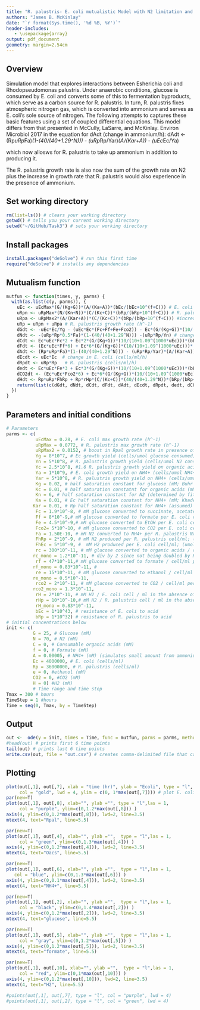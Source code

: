 ```yaml
---
title: "R. palustris- E. coli mutualistic Model with N2 limitation and competition between species for excreted ammonium"
authors: "James B. McKinlay"
date: "`r format(Sys.time(), '%d %B, %Y')`"
header-includes:
   - \usepackage{array}
output: pdf_document
geometry: margin=2.54cm
---
```


## Overview
Simulation model that explores interactions between Esherichia coli and Rhodopseudomonas palustris. Under anaerobic conditions, glucose is consumed by E. coli and converts some of this to fermentation byproducts, which serve as a carbon source for R. palustris. In turn, R. palustris fixes atmospheric nitrogen gas, which is converted into ammonium and serves as E. coli's sole source of nitrogen. The following attempts to captures these basic features using a set of coupled differential equations.
This model differs from that presented in McCully, LaSarre, and McKinlay. Environ Microbiol 2017 in the equation for dAdt (change in ammonium/h):
dAdt <- (Rp*uRp*Fa)*(1-(40/(40+1.29^N))) - (uRp*Rp/Yar)*(A/(Kar+A)) - (uEc*Ec/Ya)

which now allosws for R. palustris to take up ammonium in addition to producing it.

The R. palustris growth rate is also now the sum of the growth rate on N2 plus the increase in growth rate that R. palustris would also experience in the presence of ammonium.


## Set working directory
```r
rm(list=ls()) # clears your working directory
getwd() # tells you your current working directory
setwd("~/GitHub/Task3") # sets your working directory
```

## Install packages
```r
install.packages("deSolve") # run this first time
require("deSolve") # installs any dependencies
```

## Mutualism function
```r
mutfun <- function(times, y, parms) {
  with(as.list(c(y, parms)), { 
    uEc <- uEcMax*(G/(Kg+G))*(A/(Ka+A))*(bEc/(bEc+10^(f+C))) # E. coli growth rate (h^-1)
    uRpn <- uRpMax*(N/(Kn+N))*(C/(Kc+C))*(bRp/(bRp+10^(f+C))) # R. palustris growth rate dependent on N2 conc
    uRpa <- uRpMax2*(A/(Kar+A))*(C/(Kc+C))*(bRp/(bRp+10^(f+C))) #increase in R. palustris growth rate based on the NH4+ conc
    uRp = uRpn + uRpa # R. palustris growth rate (h^-1)
    dGdt <- -uEc*Ec/Yg - (uEc*Ec*(Fc+Ff+Fe+Fco2)) - Ec*(G/(Kg+G))*(10/(10+1.09^(1000*uEc)))*(bEc/(bEc+10^(f+C)))*((100/(100+6^C))*(rc+rf+re+rco2)+rc_mono+rf_mono+re_mono+rco2_mono) # change in glucose (mM/h); 
    dNdt <- -(uRp*Rp*0.5*Fa)*(1-(40/(40+1.29^N))) -(uRp*Rp/Yn) # change in N2 (mM N2/h; 0.5 accounts for half an N2 consumed for every NH4+ made)
    dCdt <- Ec*uEc*Fc*2 + Ec*2*(G/(Kg+G))*(10/(10+1.09^(1000*uEc)))*(bEc/(bEc+10^(f+C)))*(rc*(100/(100+6^C))+rc_mono) - (uRp*Rp/Yc) - 0.25*Rp*uRp*FhRp - 0.25*Rp*rHp*(C/(Kc+C))*(40/(40+1.29^N))*(bRp/(bRp+10^(f+C))) # change in organic acids except formate (mM/h); 0.25 takes into account both electrons sent to H2 and accomanying carbon to CO2
    dFdt <- (Ec*uEc*Ff*6) + Ec*6*(G/(Kg+G))*(10/(10+1.09^(1000*uEc)))*(bEc/(bEc+10^(f+C)))*(rf*(100/(100+6^C)) + rf_mono) # change in formate (mM/h) # feedback term is set to ^C instead of ^(C+f), otherwise is cuts off formate production even when C is fully consumed, which is not observed in coculture
    dAdt <- (Rp*uRp*Fa)*(1-(40/(40+1.29^N))) - (uRp*Rp/Yar)*(A/(Kar+A)) - (uEc*Ec/Ya) # change in NH4+ (mM/h) 
    dEcdt <- uEc*Ec  # change in E. coli (cells/ml/h)
    dRpdt <- uRp*Rp   # R. palustris (cells/ml/h)
    dedt <- Ec*uEc*Fe*3 + Ec*3*(G/(Kg+G))*(10/(10+1.09^(1000*uEc)))*(bEc/(bEc+10^(f+C)))*(re*(100/(100+6^C))+re_mono) # change in ethanol (mM/h)
    dCO2dt <- (Ec*uEc*Fco2*6) + Ec*6*(G/(Kg+G))*(10/(10+1.09^(1000*uEc)))*(bEc/(bEc+10^(f+C)))*(rco2*(100/(100+6^C))+rco2_mono) + Rp*uRp*FhRp*0.5 + Rp*rHp*(C/(Kc+C))*(40/(40+1.29^N))*(bRp/(bRp+10^(f+C)))*0.5 #change in CO2 (mM/h; concentration assumes all CO2 is dissolved)  ; 0.5 CO2 made per H2 based on Rpal resting cell values from McKinlay et al. 2014 JBC
    dHdt <- Rp*uRp*FhRp + Rp*rHp*(C/(Kc+C))*(40/(40+1.29^N))*(bRp/(bRp+10^(f+C)))+ Ec*uEc*FhEc + Ec*(G/(Kg+G))*(10/(10+1.09^(1000*uEc)))*(bEc/(bEc+10^(f+C)))*(rH*(100/(100+6^C))+rH_mono) #change in H2 (mM/h; concentration assumes all H2 is dissolved) 
    return(list(c(dGdt, dNdt, dCdt, dFdt, dAdt, dEcdt, dRpdt, dedt, dCO2dt, dHdt))) 
  })
}
```

## Parameters and initial conditions
```r
# Parameters
parms <- c(
           uEcMax = 0.28, # E. coli max growth rate (h^-1)
           uRpMax = 0.0772, # R. palustris max growth rate (h^-1)
           uRpMax2 = 0.0152, # boost in Rpal growth rate in presence of NH4+
           Yg = 8*10^7, # Ec growth yield (cells/umol glucose consumed)
           Yn = 5*10^8, # R. palustris growth yield (cells/umol N2 consumed; concentration assumes all N2 is dissolved)
           Yc = 2.5*10^8, #1.6 R. palustris growth yield on organic acids (cells/umol Oacs consumed) 
           Ya = 1*10^9, # E. coli growth yield on NH4+ (cells/umol NH4+ consumed)
           Yar = 5*10^8, # R. palustris growth yield on NH4+ (cells/umol NH4+ consumed) 
           Kg = 0.02, # half saturation constant for glucose (mM; Buhr et al 1992 J Biol Chem 267:3847-51)
           Kc = 0.01, # half saturation constatnt for organic acids (mM; assumed)
           Kn = 6, # half saturation constant for N2 (determined by fitting a MM curve against growth rates determined at different N2 concentrations; see supplementary materials for McCully, LaSarre, and McKinlay, Env Microbiol )
           Ka = 0.01, # Ec half saturation constant for NH4+ (mM; Khademi et al. 2004 Science 305:1587-1594)
          Kar = 0.01, # Rp half saturation constant for NH4+ (assumed)
           Fc = 1.9*10^-8, # mM glucose converted to succinate, acetate, and lactate per E. coli cell/ml (umol/cell)
           Ff = 8*10^-9,# mM glucose converted to formate per E. coli cell/ml (umol/cell) 
           Fe = 4.5*10^-9,# mM glucose converted to EtOH per E. coli cell/ml (umol/cell) 
           Fco2= 5*10^-10, # mM glucose converted to CO2 per E. coli cell/ml (umol/cell) 
           Fa = 1.50E-10, # mM N2 converted to NH4+ per R. palustris Nx cell/ml (umol/Nx cell)
           FhRp = 2*10^-9, # mM H2 produced per R. palustris cell/ml; (umol/cell)
           FhEc = 5*10^-9, #  mM H2 produced per E. coli cell/ml; (umol/cell)
           rc = 300*10^-11, # mM glucose converted to organic acids / cell/ml per h in the absence of growth (umol/cell/h)
          rc_mono = 1.2*10^-11, # div by 2 since not being doubled by Rpal pull anymore; scaled up by 1.1 to account for new sigmoidal function that only achieves 0.9 x a max value
           rf = 47*10^-11,# mM glucose converted to formate / cell/ml per h in the absence of growth (umol/cell/h)
          rf_mono = 0.83*10^-11, # 
           re = 15*10^-11, # mM glucose converted to ethanol / cell/ml per h in the absence of growth (umol/cell/h)
          re_mono = 0.5*10^-11,
           rco2 = 2*10^-11, # mM glucose converted to CO2 / cell/ml per h in the absence of growth (umol/cell/h)
          rco2_mono = 1.3*10^-11,
           rH = 2*10^-11, # mM H2 / E. coli cell / ml in the absence of growth (umol/cell/h)
           rHp = 10*10^-10,# mM H2 / R. palustris cell / ml in the absence of growth (umol/cell/h)
           rH_mono = 0.83*10^-11,
           bEc = 1*10^43, # resistance of E. coli to acid
           bRp = 1*10^32) # resistance of R. palustris to acid
# initial concentrations below
init <- c( 
          G = 25, # Glucose (mM)  
          N = 70, # N2 (mM) 
          C = 0, # Consumable organic acids (mM)
          f = 0, # Formate (mM)
          A = 0.00005, # NH4+ (mM) (simulates small amount from ammonium molybdate)
          Ec = 4000000, # E. coli (cells/ml)
          Rp = 36000000, # R. palustris (cells/ml)
          e = 0, #ethanol (mM)
          CO2 = 0, #CO2 (mM)
          H = 0) #H2 (mM)
          # Time range and time step
Tmax = 300 # hours
TimeStep = 1 #hours
Time = seq(0, Tmax, by = TimeStep)
```

## Output
```r
out <-  ode(y = init, times = Time, func = mutfun, parms = parms, method = "lsode")
#head(out) # prints first 6 time points
tail(out) # prints last 6 time points
write.csv(out, file = "out.csv") # creates comma-delimited file that can be pasted into spreadsheet for graphing
```

## Plotting
```r
plot(out[,1], out[,7], xlab = "time (hr)", ylab = "Ecoli", type = "l", las = 1, 
     col = "gold", lwd = 4, ylim = c(0, 1*max(out[,7]))) # plot E. coli biomass
par(new=T)
plot(out[,1], out[,8], xlab="", ylab ="", type = "l",las = 1,
     col = "purple", ylim=c(0,1.2*max(out[,8])) )
axis(4, ylim=c(0,1.2*max(out[,8])), lwd=2, line=3.5)
mtext(4, text="Rpal", line=5.5)

par(new=T)
plot(out[,1], out[,4], xlab="", ylab ="",  type = "l",las = 1,
     col = "green", ylim=c(0,1.3*max(out[,4])) )
axis(4, ylim=c(0,1.2*max(out[,4])), lwd=2, line=3.5)
mtext(4, text="Oacs", line=5.5)

par(new=T)
plot(out[,1], out[,6], xlab="", ylab ="",  type = "l",las = 1,
   col = "blue", ylim=c(0,1.3*max(out[,6])) )
axis(4, ylim=c(0,0.1*max(out[,4])), lwd=2, line=3.5)
mtext(4, text="NH4+", line=5.5)

par(new=T)
plot(out[,1], out[,2], xlab="", ylab ="",  type = "l",las = 1,
     col = "black", ylim=c(0,1.4*max(out[,2])) )
axis(4, ylim=c(0,1.2*max(out[,2])), lwd=2, line=3.5)
mtext(4, text="glucose", line=5.5)

par(new=T)
plot(out[,1], out[,5], xlab="", ylab ="",  type = "l",las = 1,
     col = "gray", ylim=c(0,1.2*max(out[,5])) )
axis(4, ylim=c(0,1.2*max(out[,5])), lwd=2, line=3.5)
mtext(4, text="formate", line=5.5)

par(new=T)
plot(out[,1], out[,10], xlab="", ylab ="",  type = "l",las = 1,
     col = "red", ylim=c(0,1*max(out[,10])) )
axis(4, ylim=c(0,1.2*max(out[,10])), lwd=2, line=3.5)
mtext(4, text="H2", line=5.5)

#points(out[,1], out[,7], type = "l", col = "purple", lwd = 4)
#points(out[,1], out[,2], type = "l", col = "green", lwd = 4)
```
